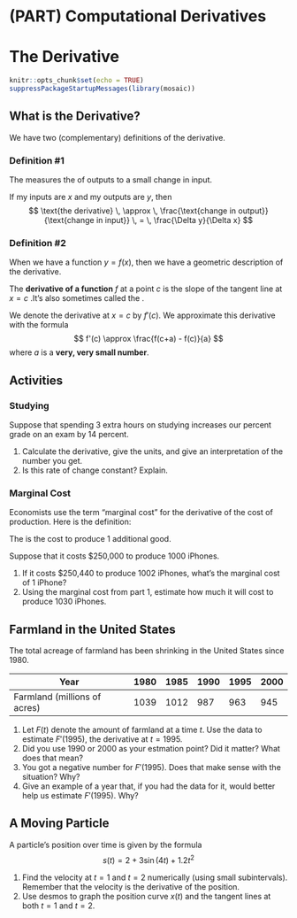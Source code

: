 # (PART) Computational Derivatives {-}

# The Derivative


```r
knitr::opts_chunk$set(echo = TRUE)
suppressPackageStartupMessages(library(mosaic))
```

## What is the Derivative?

We have two (complementary) definitions of the derivative.

### Definition \#1

The \textcolor{blue}{derivative} measures the \textcolor{blue}{sensitivity} of outputs to a small change in input. 

If my inputs are $x$ and my outputs are $y$, then
$$
\text{the derivative} \, \approx \, \frac{\text{change in output}}{\text{change in input}} \, = \, \frac{\Delta y}{\Delta x}
$$


### Definition \#2

When we have a function $y=f(x)$, then we have a geometric description of the derivative.

\bigskip

The **derivative of a function** $f$ at a point $c$ is the slope of the tangent line at $x=c$ .It's also sometimes called the \textcolor{blue}{instantaneous rate of change}.

\bigskip

We denote the derivative at $x=c$ by $f'(c)$. We approximate this derivative with the formula
$$
 f'(c)  \approx \frac{f(c+a) - f(c)}{a} 
$$
where $a$ is a **very, very small number**. 


<!-- 
We have two notations for the derivative of $f(x)$ at $x=c$:
$$
f'(c) \qquad \mbox{and} \qquad \frac{df}{dx}(c)
$$
-->

## Activities

### Studying

Suppose that spending 3 extra hours on studying increases our percent grade on an exam by 14 percent. 

1. Calculate the derivative, give the units, and give an interpretation of the number you get. 
2. Is this rate of change constant? Explain.

### Marginal Cost

Economists use the term "marginal cost" for the derivative of the cost of production. Here is the definition: 

\bigskip

The \textcolor{blue}{marginal cost} is the cost to produce 1 additional good. 

\bigskip

Suppose that it costs \$250,000 to produce 1000 iPhones. 

1. If it costs \$250,440 to produce 1002 iPhones, what's the marginal cost of 1 iPhone?
2. Using the marginal cost from part 1, estimate how much it will cost to produce 1030 iPhones.


## Farmland in the United States

The total acreage of farmland has been shrinking in the United States since 1980.


Year | 1980 | 1985 | 1990 | 1995 | 2000 
----------------------------|------|------|------|------|------
Farmland (millions of acres) | 1039 | 1012 | 987  | 963  | 945 


1. Let $F(t)$ denote the amount of farmland at a time $t$. Use the data to estimate $F'(1995)$, the derivative at $t=1995$.
2. Did you use 1990 or 2000 as your estmation point? Did it matter? What does that mean? 
3. You got a negative number for $F'(1995)$. Does that make sense with the situation? Why?
4. Give an example of a year that, if you had the data for it, would better help us estimate $F'(1995)$.  Why? 


## A Moving Particle

A particle's position over time is given by the formula 
$$
s(t)=2+3\sin(4t)+1.2t^2
$$

1. Find the velocity at $t=1$ and $t=2$ numerically (using small subintervals). Remember that the velocity is the derivative of the position.
2. Use desmos to graph the position curve $x(t)$ and the tangent lines at both  $t=1$ and $t=2$.



